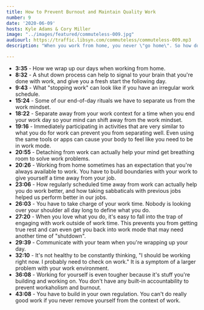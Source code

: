 ```yaml
---
title: How to Prevent Burnout and Maintain Quality Work
number: 9
date: '2020-06-09'
hosts: Kyle Adams & Cory Miller
image: "../images/featured/commuteless-009.jpg"
audiourl: https://traffic.libsyn.com/commuteless/commuteless-009.mp3
description: "When you work from home, you never \"go home\". So how do you know when your day is over? How do you signal to yourself that it's time to be done? Somedays it feels like the work is never going to end, but it's because we haven't established boundaries for ourselves and scheduled out our days. Working too much may feel more productive, but you're on your way to burnout. In this episode we talk about setting boundaries, routines to wrap up work, and regulating yourself toward a healthier work day."

---
```


- **3:35** - How we wrap up our days when working from home.
- **8:32** - A shut down process can help to signal to your brain that you're done with work, and give you a fresh start the following day.
- **9:43** - What "stopping work" can look like if you have an irregular work schedule.
- **15:24** - Some of our end-of-day rituals we have to separate us from the work mindset.
- **18:22** - Separate away from your work context for a time when you end your work day so your mind can shift away from the work mindset.
- **19:16** - Immediately participating in activities that are very similar to what you do for work can prevent you from separating well. Even using the same tools or apps can cause your body to feel like you need to be in work mode.
- **20:55** - Detaching from work can actually help your mind get breathing room to solve work problems.
- **20:26** - Working from home sometimes has an expectation that you're always available to work. You have to build boundaries with your work to give yourself a time away from your job.
- **23:06** - How regularly scheduled time away from work can actually help you do work better, and how taking sabbaticals with previous jobs helped us perform better in our jobs.
- **26:03** - You have to take charge of your work time. Nobody is looking over your shoulder all day long to define what you do.
- **27:20** - When you love what you do, it's easy to fall into the trap of engaging with work outside of work time. This prevents you from getting true rest and can even get you back into work mode that may need another time of "shutdown".
- **29:39** - Communicate with your team when you're wrapping up your day.
- **32:10** - It's not healthy to be constantly thinking, "I should be working right now. I probably need to check on work." It is a symptom of a larger problem with your work environment.
- **36:08** - Working for yourself is even tougher because it's stuff you're building and working on. You don't have any built-in accountability to prevent workaholism and burnout.
- **43:08** - You have to build in your own regulation. You can't do really good work if you never remove yourself from the context of work.